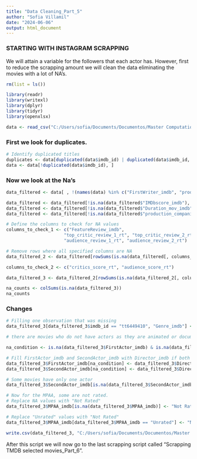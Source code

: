 ```yaml
---
title: "Data Cleaning_Part_5"
author: "Sofia Villamil"
date: "2024-06-06"
output: html_document
---
```


### STARTING WITH INSTAGRAM SCRAPPING

We will attain a variable for the followers that each actor has. However, first to reduce the scrapping amount we will clean the data eliminating the movies with a lot of NA's.

```r
rm(list = ls())

```

```r
library(readr)
library(writexl)
library(dplyr)
library(tidyr)
library(openxlsx)

```

```r
data <- read_csv("C:/Users/sofia/Documents/Documentos/Master Computational Social Sciences/TFM/Master Thesis/Scrapping and Data Part 2/data_final_3.csv", show_col_types = FALSE)

```

### First we look for duplicates.

```r
# Identify duplicated titles
duplicates <- data[duplicated(data$imdb_id) | duplicated(data$imdb_id, fromLast = TRUE), ]
data <- data[!duplicated(data$imdb_id), ]
```

### Now we look at the Na's

```r
data_filtered <- data[ , !(names(data) %in% c("FirstWriter_imdb", "production_countries"))]

```

```r
data_filtered <- data_filtered[!is.na(data_filtered$"IMDbscore_imdb"), ]
data_filtered <- data_filtered[!is.na(data_filtered$"Duration_mov_imdb"), ]
data_filtered <- data_filtered[!is.na(data_filtered$"production_companies"), ]
```

```r
# Define the columns to check for NA values
columns_to_check_1 <- c("FeatureReview_imdb", 
                      "top_critic_review_1_rt", "top_critic_review_2_rt", 
                      "audience_review_1_rt", "audience_review_2_rt")

# Remove rows where all specified columns are NA
data_filtered_2 <- data_filtered[rowSums(is.na(data_filtered[, columns_to_check_1])) != length(columns_to_check_1), ]

```

```r
columns_to_check_2 <- c("critics_score_rt", "audience_score_rt")

data_filtered_3 <- data_filtered_2[rowSums(is.na(data_filtered_2[, columns_to_check_2])) != length(columns_to_check_2), ]
```

```r
na_counts <- colSums(is.na(data_filtered_3))
na_counts
```

### Changes

```r
# Filling one observation that was missing
data_filtered_3[data_filtered_3$imdb_id == "tt6449410", "Genre_imdb"] <- "Comedy" # found it in rotten tomatoes as in imdb there was no info
```

```r
# there are movies who do not have actors as they are animated or documentaries. So the director is going to be the actor.

na_condition <- is.na(data_filtered_3$FirstActor_imdb) & is.na(data_filtered_3$SecondActor_imdb)

# Fill FirstActor_imdb and SecondActor_imdb with Director_imdb if both are NA
data_filtered_3$FirstActor_imdb[na_condition] <- data_filtered_3$Director_imdb[na_condition]
data_filtered_3$SecondActor_imdb[na_condition] <- data_filtered_3$Director_imdb[na_condition]

# Some movies have only one actor
data_filtered_3$SecondActor_imdb[is.na(data_filtered_3$SecondActor_imdb)] <- "None"

```

```r
# Now for the MPAA, some are not rated.
# Replace NA values with "Not Rated"
data_filtered_3$MPAA_imdb[is.na(data_filtered_3$MPAA_imdb)] <- "Not Rated"

# Replace "Unrated" values with "Not Rated"
data_filtered_3$MPAA_imdb[data_filtered_3$MPAA_imdb == "Unrated"] <- "Not Rated"
```

```r
write.csv(data_filtered_3, "C:/Users/sofia/Documents/Documentos/Master Computational Social Sciences/TFM/Master Thesis/Scrapping and Data Part 2/data_final_4.csv",row.names = FALSE)

```

After this script we will now go to the last scrapping script called "Scrapping TMDB selected movies_Part_6".
